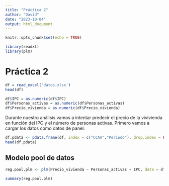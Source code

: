 ```yaml
---
title: "Práctica 2"
author: "David"
date: "2023-10-04"
output: html_document
---
```


```r
knitr::opts_chunk$set(echo = TRUE)
```

```r
library(readxl)
library(plm)
```

# Práctica 2

```r
df = read_excel('datos.xlsx')
head(df)
```

```r
df$IPC = as.numeric(df$IPC)
df$Personas_activas = as.numeric(df$Personas_activas)
df$Precio_vivienda = as.numeric(df$Precio_vivienda)
```

Durante nuestro análisis vamos a intentar predecir el precio de la vivivienda en función del IPC y el número de personas activas. Primero vamos a cargar los datos como datos de panel.

```r
df.pdata <- pdata.frame(df, index = c("CCAA","Periodo"), drop.index = FALSE, row.names = TRUE)
head(df.pdata)
```

## Modelo pool de datos

```r
reg.pool.plm <- plm(Precio_vivienda ~ Personas_activas + IPC, data = df.pdata, model = "pooling")

summary(reg.pool.plm)
```
